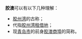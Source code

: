 {{消歧义|J|cat=二字地名消歧義}}

'''胶澳'''可以有以下几种理解：
*[[胶州湾|胶州湾]]的古称；
*代指[[胶州湾租借地|胶州湾租借地]]；
*现[[青岛市|青岛市]]的前身[[胶澳商埠|胶澳商埠]]的简称。